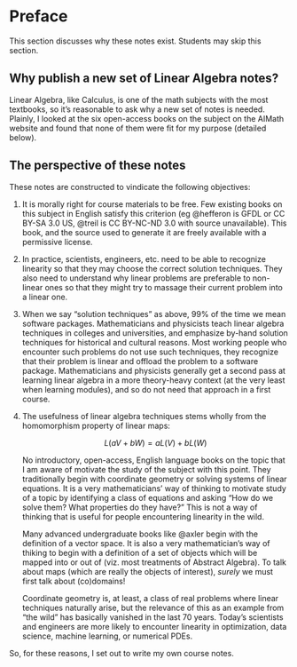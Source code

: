 # Preface {.unnumbered}

This section discusses why these notes exist.
Students may skip this section.

## Why publish a new set of Linear Algebra notes?

Linear Algebra, like Calculus, is one of the math subjects with the most textbooks, so it's reasonable to ask why a new set of notes is needed.
Plainly, I looked at the six open-access books on the subject on the AIMath website and found that none of them were fit for my purpose (detailed below).

## The perspective of these notes

These notes are constructed to vindicate the following objectives:

1.  
    It is morally right for course materials to be free.
    Few existing books on this subject in English satisfy this criterion (eg @hefferon is GFDL or CC BY-SA 3.0 US, @treil is  CC BY-NC-ND 3.0 with source unavailable). 
    This book, and the source used to generate it are freely available with a permissive license.

1.  
    In practice, scientists, engineers, etc. need to be able to recognize linearity so that they may choose the correct solution techniques. 
    They also need to understand why linear problems are preferable to non-linear ones so that they might try to massage their current problem into a linear one.

1.  
    When we say "solution techniques" as above, 99% of the time we mean software packages.
    Mathematicians and physicists teach linear algebra techniques in colleges and universities, and emphasize by-hand solution techniques for historical and cultural reasons. 
    Most working people who encounter such problems do not use such techniques, they recognize that their problem is linear and offload the problem to a software package. 
    Mathematicians and physicists generally get a second pass at learning linear algebra in a more theory-heavy context (at the very least when learning modules), and so do not need that approach in a first course.

1. 
    The usefulness of linear algebra techniques stems wholly from the homomorphism property of linear maps: 

    $$ L(a V + b W) = a L(V) + b L(W) $$ 

    No introductory, open-access, English language books on the topic that I am aware of motivate the study of the subject with this point. 
    They traditionally begin with coordinate geometry or solving systems of linear equations. 
    It is a very mathematicians' way of thinking to motivate study of a topic by identifying a class of equations and asking "How do we solve them? What properties do they have?" 
    This is not a way of thinking that is useful for people encountering linearity in the wild. 
    
    Many advanced undergraduate books like @axler begin with the definition of a vector space.
    It is also a very mathematician's way of thiking to begin with a definition of a set of objects which will be mapped into or out of (viz. most treatments of Abstract Algebra).
    To talk about maps (which are really the objects of interest), *surely* we must first talk about (co)domains!

    Coordinate geometry is, at least, a class of real problems where linear techniques naturally arise, but the relevance of this as an example from "the wild" has basically vanished in the last 70 years.
    Today's scientists and engineers are more likely to encounter linearity in optimization, data science, machine learning, or numerical PDEs.

So, for these reasons, I set out to write my own course notes.